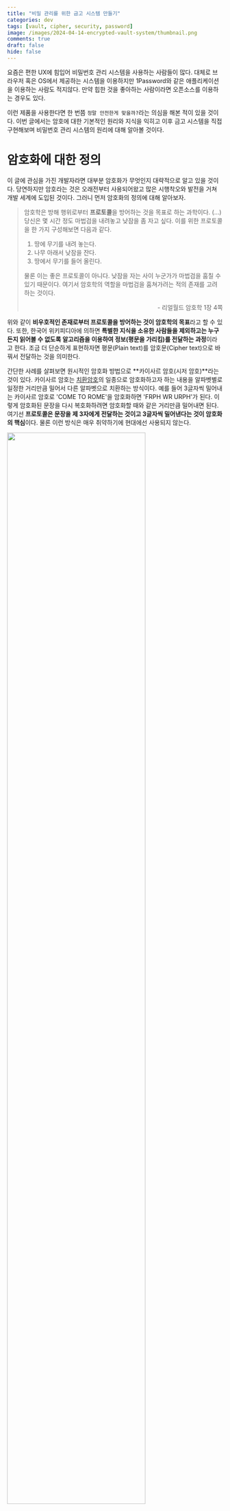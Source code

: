 ```yaml
---
title: "비밀 관리를 위한 금고 시스템 만들기"
categories: dev
tags: [vault, cipher, security, password]
image: /images/2024-04-14-encrypted-vault-system/thumbnail.png
comments: true
draft: false
hide: false
---
```



요즘은 편한 UX에 힘입어 비밀번호 관리 시스템을 사용하는 사람들이 많다. 대체로 브라우저 혹은 OS에서 제공하는 시스템을 이용하지만 1Password와 같은 애플리케이션을 이용하는 사람도 적지않다. 만약 힙한 것을 좋아하는 사람이라면 오픈소스를 이용하는 경우도 있다.

이런 제품을 사용한다면 한 번쯤 `정말 안전한게 맞을까?`라는 의심을 해본 적이 있을 것이다. 이번 글에서는 암호에 대한 기본적인 원리와 지식을 익히고 이후 금고 시스템을 직접 구현해보며 비밀번호 관리 시스템의 원리에 대해 알아볼 것이다.

# 암호화에 대한 정의

이 글에 관심을 가진 개발자라면 대부분 암호화가 무엇인지 대략적으로 알고 있을 것이다. 당연하지만 암호라는 것은 오래전부터 사용되어왔고 많은 시행착오와 발전을 거쳐 개발 세계에 도입된 것이다. 그러니 먼저 암호화의 정의에 대해 알아보자.

> 암호학은 방해 행위로부터 **프로토콜**을 방어하는 것을 목표로 하는 과학이다. (...)<br />
> 당신은 몇 시간 정도 마법검을 내려놓고 낮잠을 좀 자고 싶다. 이를 위한 프로토콜을 한 가지 구성해보면 다음과 같다.
>
> 1. 땅에 무기를 내려 놓는다.
> 2. 나무 아래서 낮잠을 잔다.
> 3. 땅에서 무기를 들어 올린다.
>
> 물론 이는 좋은 프로토콜이 아니다. 낮잠을 자는 사이 누군가가 마법검을 훔칠 수 있기 때문이다. 여기서 암호학의 역할을 마법검을 훔쳐가려는 적의 존재를 고려하는 것이다.<br />
> <div style="text-align:right;"> - 리얼월드 암호학 1장 4쪽</div>

위와 같이 **비우호적인 존재로부터 프로토콜을 방어하는 것이 암호학의 목표**라고 할 수 있다. 또한, 한국어 위키피디아에 의하면 **특별한 지식을 소유한 사람들을 제외하고는 누구든지 읽어볼 수 없도록 알고리즘을 이용하여 정보(평문을 가리킴)를 전달하는 과정**이라고 한다. 조금 더 단순하게 표현하자면 평문(Plain text)를 암호문(Cipher text)으로 바꿔서 전달하는 것을 의미한다.

간단한 사례를 살펴보면 원시적인 암호화 방법으로 **카이사르 암호(시저 암호)**라는 것이 있다. 카이사르 암호는 [치환암호](https://ko.wikipedia.org/wiki/%EC%B9%98%ED%99%98_%EC%95%94%ED%98%B8)의 일종으로 암호화하고자 하는 내용을 알파벳별로 일정한 거리만큼 밀어서 다른 알파벳으로 치환하는 방식이다. 예를 들어 3글자씩 밀어내는 카이사르 암호로 'COME TO ROME'을 암호화하면 'FRPH WR URPH'가 된다. 이렇게 암호화된 문장을 다시 복호화하려면 암호화할 때와 같은 거리만큼 밀어내면 된다. 여기선 **프로토콜은 문장을 제 3자에게 전달하는 것이고 3글자씩 밀어낸다는 것이 암호화의 핵심**이다. 물론 이런 방식은 매우 취약하기에 현대에선 사용되지 않는다.

<Image src="/images/2024-04-14-encrypted-vault-system/caesar-cipher.png" caption="카이사르 암호는 각각의 알파벳을 일정한 거리만큼 밀어 글자를 치환하는 방식으로 암호화한다" width="80%" />

만약 스포츠를 좋아한다면 실시간으로 전략을 정할 때 사인을 보낸다는 것을 알고 있을 것이다. 이 때 전략이 유출되면 안되기 때문에 팀 내에서 수신호의 의미를 정하고 외부에 공개하지 않는다. 그렇지만 상대편 또한 의미를 해석하려 하기에 키 사인(Key sign)을 사용하여 숨기기도 한다. 이 또한 암호화의 한 형태라고 할 수 있다.

<Image src="/images/2024-04-14-encrypted-vault-system/sport-sign.jpeg" caption="다른 사람들은 이 수신호의 의미를 알 수 없다" />

이런 단순한 형태의 암호화를 거쳐 오늘 날의 암호화는 복잡하고 검증된 알고리즘을 사용한다. 이런 알고리즘을 이용하면 비밀번호 관리 시스템을 만드는 것도 가능하다. 이 글에서는 **프로토콜을 어떻게 안전하게 만들 것인가?**를 다루는 것이 목적이며 알고리즘이 어떻게 이루어지는지는 다루지 않을 것이다. 따라서 복잡한 수학적인 지식은 필요하지 않다.

# 케르크호프스의 원칙

> 공개된 암호화 표준을 구축하는 것은 케르크호프스의 원칙이라는 개념과 관련이 있다.
> 이 원칙은 대략 다음과 같다 '우리가 가장 많이 사용하는 알고리즘을 적이 발견하지 못하리라고 기대하는 것은 어리석은 일이다. 차라리 적에게 공개적으로 개방하자'<br />
> <div style="text-align:right;"> - 리얼월드 암호학 1장 9쪽</div>

카이사르 암호나 스포츠에서 사용되는 사인과 다르게 프로그래밍에 쓰이는 암호화 관련 알고리즘은 대부분 공개되어 있다. 앞서 소개한 사례는 알고리즘이 유출되는 경우 너무나도 쉽게 복호화가 가능하다. 그러니 **알고리즘이 공개되었는데 정말 안전한게 맞는가?**라는 의문이 충분히 들 수 있다. 결론부터 말하자면 최소한 요즘 프로그래밍에 사용되는 알고리즘은 안전하다고 말할 수 있다.

케르크호프스 혹은 커코프라 불리는 원칙은 Auguste Kerckhoffs가 작성한 글인 군사용 암호 설계 원칙을 살펴보자. 한국어 위키백과에 실린 내용은 다음과 같다.

1. 암호체계는 수학적으로는 해독불가능하지 않다고 하더라도, 실질적으로 그래야한다.
2. **암호체계는 비밀에 부쳐질 필요가 없어야만 하며, 적의 손에 떨어지더라도 문제가 없어야 한다.**
3. 키는 글로 쓰여지지 않더라도 교환 혹은 보관할 수 있어야 한다. 당사자들의 의지에 의해서 바뀌거나 수정될 수 있어야 한다.
4. 전신에 적용할 수 있어야 한다.
5. 이동이 가능해야하며, 암호 체계의 사용과 기능을 위해 여러 사람의 협력을 필요로 하지 않아야 한다.
6. 마지막으로, 시스템의 활용을 요구하는 여러 상황들이 주어졌을 때, 암호 체계는 이용이 쉬워야 하며, 정신적인 압박감이나 여러 규칙들의 관찰을 필요로 하지 않아야 한다.

이 중 두 번째 `암호체계는 비밀에 부쳐질 필요가 없어야만 하며, 적의 손에 떨어지더라도 문제가 없어야 한다.`가 케르크호프스의 원칙으로 알려졌으며 소프트웨어적으로 표현한다면 암호화 알고리즘이 노출되더라도 안전해야 한다고 할 수 있다. 이 말처럼 이미 HTTPS나 이 글에서 다루는 비밀번호 관리 시스템 등 많은 영역에서 AES, RSA 등 공개된 암호화 알고리즘을 사용하지만 충분히 안전하다.

알고리즘이 공개되어도 안전할 수 있는 이유는 **비밀 키**에 있다. 현대에서 사용되는 대부분의 알고리즘은 비밀 키를 다른 사람들이 모른다면 알고리즘이 알려지더라도 암호문을 안전하게 전달할 수 있다. 즉, 비밀 키를 통해 **알고리즘이 아닌 프로토콜을 안전하게 만드는 것**이다. 그러니 오히려 **알고리즘을 공개하여 더 많은 사람들이 검증하고 개선할 수 있도록 하는 것**이 더 안전하다고 할 수 있다. 우리가 사용하는 암호화 알고리즘은 많은 사람들이 헛점을 찾는 것에 도전했으며 그 많은 도전을 이겨내고 남은 것이다.

# 고전 암호는 왜 위험한가?

말은 쉽지만 공개되어도 안전한 알고리즘을 만드는 것은 쉬운 일이 아니다. 오늘 날의 컴퓨터는 사람이 절대 따라갈 수 없는 엄청난 연산량을 가지고 있다. 반면 컴퓨터가 등장하기 전 고전 암호라 불리는 암호 체계는 이러한 연산량을 고려하여 탄생하지 않았다.

예를 들어 앞서 사용했던 카이사르 암호는 특정한 숫자를 비밀 키로 사용하여 알파벳을 밀어내지만 비밀 키를 모르더라도 해독하는 것이 어렵지 않다. 알파벳은 겨우 26개이기 때문에 모든 경우의 수를 다 해보면 쉽게 해독할 수 있고 컴퓨터는 26개 정도는 순식간에 처리할 수 있다.

그러면 조금 더 복잡한 고전 암호는 어떨까? 16세기에 지오반 바티스타 벨라소라는 이탈리아 인이 만든 비즈네르 암호라는 것이 있다.[^1] 원리는 카이사르 암호와 비슷하지만 키와 알고리즘이 조금 더 복잡하다. 만약 키가 `DUF`고 `HI THERE`이라는 문장을 암호화한다면 `KU VJZUJ`가 된다.

<Image src="/images/2024-04-14-encrypted-vault-system/vigenere-cipher.png" caption="키가 DUF인 경우" />

이 암호의 핵심은 키에 해당하는 알파벳 위치가 특정 수를 나타내고 그 수만큼 평문을 연쇄적으로 밀어내는 것이다. 따라서 D, U, F는 각각 3, 20, 5를 의미하고 `HI THERE`을 3-20-5-3-20.. 순으로 밀어내면 `KU VJZUJ`가 된다. 비즈네르 암호는 키의 길이가 고정이 아니기 때문에 사람 손으로 해독하기엔 많은 경우의 수를 고려해야해서 어려울 것이다.

다만 컴퓨터 입장에서 그다지 어렵지 않다. [빈도분석](https://ko.wikipedia.org/wiki/%EB%B9%88%EB%8F%84%EB%B6%84%EC%84%9D)을 이용하면 쉽게 해독할 수 있다. 빈도분석은 언어에서 글자들의 분포가 고르지 않다는 점을 활용한다. 예를 들어 영어에서는 `E`가 가장 많이 나오는 글자이고 `Q`가 가장 적게 나오는 글자이다. 따라서 암호문에서 가장 많이 나오는 글자를 `E`로 해석하고 가장 적게 나오는 글자를 `Q`로 해석하면서 해독해 나가면 된다. 그리고 이러한 확률적인 계산과 반복적인 대입은 컴퓨터가 쉽게 할 수 있는 일이다.

> 비즈네르 암호는 이처럼 비교적 약한 암호이지만, 실제로 쓰이던 시절에는 메시지를 안전하게 암호화하는 용도로 충분히 쓸만했을 것이다. (...) 당시 비밀리에 전송한 메시지들은 대부분 아주 짧은 기간만 비밀을 유지하면 되었다. 따라서 언젠가 적이 암호를 해독한다고 해도 문제가 되지 않았다.
> <div style="text-align:right;"> - 리얼월드 암호학 1장 33쪽</div>

# 그러면 현대 암호는 안전한가?

고전 암호는 전수 키 탐색, 빈도 수 공격 등에 매우 취약하다. 특히 카이사르 암호와 같이 키 공간[^2]이 부족하고 언어적 특성이 바로 반영되는 경우엔 암호로서 큰 의미가 없다고 볼 수 있다. 그럼 현대 암호는 뭐가 다를까?

예를 들어 현대에 사용되는 대칭 암호화는 **혼돈과 확산**이라는 개념을 극대화한 알고리즘을 사용한다. 혼돈과 확산은 정보 이론의 창시자라 할 수 있는 클로드 섀넌이 제시했으며 혼돈은 **암호문에서 키를 알아내기 어렵게 하는 성질**을 말하며 확산은 **암호문에서 원본 메세지를 알아내기 어렵게 하는 성질**을 말한다. 현대 암호는 이를 잘 달성했는지 여부가 암호화의 안전성을 판단하는 기준이 된다.

<Image src="/images/2024-04-14-encrypted-vault-system/confusion-and-diffusion.jpg" caption="인크립션: 실용주의 암호화 / 길벗" width="80%" />

그러면 혼돈과 확산은 어떻게 달성하는가? 혼돈은 원래 대상과 다른 대상을 섞어 원래 대상이 무엇인지 알아볼 수 없만들고 확산은 원래 대상이 암호문에서 최대한 넓은 부분으로 퍼지도록 만든다. 이때 혼돈을 달성하기 위해 **Substitution**<sup>대체</sup>을 사용하고 확산을 달성하기 위해 **Permutation**<sup>순열</sup>을 사용한다. 말 그대로 Substitution은 'ABCA'와 같은 문자열이 있다면 '1231'과 같이 대체하는 것을 말하고 Permutation은 'ABCA'와 같은 문자열이 있다면 'BCAA'와 같이 순서를 바꾸는 것을 말한다.

Substitution과 Permutation을 한 번 수행하는 것을 SPN(Substitution-Permutation Network)이라고 하며 현대 암호는 SPN을 여러번 반복하는 것으로 어마어마한 경우의 수를 만들어낸다. 즉, 원본 키에 대한 혼돈과 확산을 적용하여 원본을 알아낼 수 없을 정도로 어마어마한 경우의 수를 만들어 컴퓨터의 엄청난 연산량으로도 복호화를 해내지 못하게 만든다면 충분한 안정성을 달성했다고 볼 수 있다.

<Image src="/images/2024-04-14-encrypted-vault-system/rubber-hose-cryptanalysis.webp" caption="이런 경우를 제외하면 복호화는 불가능하다 / 고무호스 암호분석" />

# 세 가지 암호화 방식

보통 현대적인 암호화 알고리즘은 세 가지 방식으로 나뉜다. 각각 **대칭 암호화, 비대칭 암호화, 해싱**으로 이 세 가지 방식은 각각 다른 목적으로 사용되며 서로 다른 특징을 가지고 있다.

## 대칭 암호화

대칭 암호화(Symmetric Encryption)는 **하나의 비밀 키(혹은 대칭 키)를 이용하여 암호화하고 복호화하는 알고리즘**을 의미한다. 앞서 소개한 모든 암호 알고리즘은 대칭 암호화에 속한다.

<Image src="/images/2024-04-14-encrypted-vault-system/symmetric-key-algorithm.png" />

보통 블록 암호화 알고리즘인 **AES 알고리즘**[^3]을 사용하는 경우가 많다. 여기서 해당 알고리즘의 자세한 동작을 설명하지는 않을 것이다. 만약 AES 알고리즘 동작을 알고 싶다면 시각화가 잘 되어있는 [유튜브 영상](https://www.youtube.com/watch?v=mlzxpkdXP58)을 살펴보자.

참고로 대칭 암호화로 AES를 사용한다면 비밀 키를 탈취당하는 것을 제외하고 사실상 복호화가 불가능하다. 앞서 설명한 SPN을 여러번 실행하기 때문에 원본 키를 알아내는 것은 거의 불가능하므로 무차별 대입으로 전수 키 조사를 하는 것이 그나마 실질적인 공격이라 할 수 있다. 충분히 복잡하고 긴 키를 사용하는 경우 슈퍼 컴퓨터가 오더라도 의미있는 시간[^4] 내에 복호화할 수 없다.

## 비대칭 암호화

비대칭 암호화(Asymmetric Encryption)는 **두 개의 키를 이용하여 암호화하고 복호화하는 알고리즘**을 의미한다. 이 두 개의 키는 서로 다르며 하나는 공개 키(Public Key)이고 다른 하나는 개인 키(Private Key)라고 부른다.

<Image src="/images/2024-04-14-encrypted-vault-system/asymmetric-key-algorithm.png" />

공개 키는 누구나 알 수 있지만 개인 키는 오직 소유자만 알 수 있다. 이 두 키를 이용하여 암호화하면 공개 키로 암호화한 것은 개인 키로만 복호화할 수 있고 개인 키로 암호화한 것은 공개 키로만 복호화할 수 있다. 이를 이용하여 안전하게 통신 할 수 있다. 이미 대칭 암호화가 있는데 왜 비대칭 암호화를 사용할까?

대칭 암호화는 서로 암호를 주고 받기 위해서 최소한 한 번은 비밀 키를 공유할 필요가 있다. 이는 많은 사례에 적합하지만 참여자가 많은 경우엔 문제가 생긴다. 참여자 중 한명이 비밀 키를 유출하지 않으리라는 보장을 할 수 있을까? 현실적으로는 불가능하다. 따라서 만약 많은 사용자가 접속하는 웹사이트에 암호문을 전달해야 한다면 대칭 암호화는 사실상 의미가 없다. 그래서 비대칭 암호화가 필요해졌다. 참고로 이러한 문제를 **Key Distribution**<sup>키 배포</sup>라고 한다. 이 문제는 오랫동안 난제였지만 디피-헬먼 키 교환 알고리즘을 거쳐 **RSA 알고리즘**[^5]을 통해 해결되었다.

다시 설명으로 돌아와 비대칭 암호화는 받을 대상의 공개 키로 암호화 할 수 있으므로 누구나 암호화할 수 있지만 복호화는 오직 받을 대상의 개인 키로만 가능하다. 따라서 참여자가 많더라도 안전하게 통신할 수 있다.

## 단방향 암호화

단방향 암호화는 **임의의 길이의 데이터를 고정된 길이의 데이터로 변환하는 것**을 의미한다. 이 변환된 데이터를 해시 값이라고 부르며 해시 함수를 이용하여 변환한다. 해싱은 앞서 소개한 암호화와는 다르게 **복호화가 불가능**하다. 즉, 해시 값으로 원본 데이터를 알아낼 수 없다. 그럼 단방향 암호화를 사용하는 의미가 있을까?

<Image src="/images/2024-04-14-encrypted-vault-system/hashing-algorithm.png" />

단방향 암호화는 **무결성 검증**에 사용된다. 무결성 검증이란 데이터가 변조되지 않았는지 확인하는 것을 의미한다. 예를 들어 파일을 다운로드 받을 때 파일의 해시 값을 함께 제공하면 다운로드 받은 파일이 변조되지 않았는지 확인할 수 있다. 또한, 비밀번호를 저장할 때도 해싱을 사용한다. 비밀번호를 해싱하여 저장하면 원본 비밀번호를 알 수 없으며 해시 값만 알 수 있다. 따라서 해시 값이 유출되더라도 원본 비밀번호를 알 수 없다.

해싱 함수 중에는 대표적으로 SHA[^6]가 있다. SHA-1, SHA-256, SHA-512 등이 있으며 각각 160비트, 256비트, 512비트의 해시 값을 생성한다. 이 중 SHA-256은 안정성과 성능을 고려하여 현재 많이 사용되는 해싱 함수다. 다만, **레인보우 테이블**이나 **해시 충돌** 등의 공격을 당할 수 있기에 복호화가 불가능하다해서 해싱이 안전하다고 볼 수는 없다. 따라서 **솔트<sup>Salt</sup>와 키 스트레칭<sup>Key Stretching</sup>**을 사용하여 보완해야 한다.

솔트는 재료에 소금을 곁을여 먹는 것에 비유한 것으로 평문에 임의의 문자열을 추가하여 암호화하는 방법을 말한다. 그리고 키 스트레칭은 해시를 여러번 반복하여 원문을 알기 힘들게 만드는 방법이다. 이런 방법을 사용하면 공격자가 해싱 알고리즘을 실행하는 데에 시간이 오래걸리므로 암호화 해독이 어려워진다. 해싱 함수와 솔트, 키 스트레칭을 묶은 Bcrypt, PBKDF2 등의 알고리즘이 있다.

# 개인 비밀 금고

이제 본격적으로 비밀번호 관리 시스템과 연관된 개인 비밀 금고에 대해 알아보자. 비밀번호 관리 시스템은 기본적으로 두 가지 개념만 알아도 된다. 바로 **마스터 패스워드**와 **대칭 암호화**다. 실제 제품에는 보안을 위해 더 많은 기술이 필요하겠지만 가장 핵심적인 기술은 이 두 가지라고 할 수 있다.

## 마스터 패스워드

**마스터 패스워드는 비밀번화 관리 시스템의 주인임을 인증할 수 있는 비밀 키**를 의미한다. 사용자는 마스터 패스워드를 통해 비밀번호 관리 시스템 인증을 통과하고 비밀번호를 보관하거나 확인할 수 있다. 이말은 **마스터 패스워드이 유출되면 모든 비밀번호가 유출**된다는 것을 의미한다. 또한, 유실할 경우 저장된 모든 비밀번호를 알 수 없게 되버린다. 따라서 이 마스터 패스워드는 안전하게 보관해야 한다. 다만, 유실의 경우 다른 특수한 기술을 사용하여 복구하는 방법이 있을 수 있다.

보통 사용자가 입력한 마스터 패스워드는 단방향 암호화로 해시를 만든 후 진짜 사용자인지 인증하는 데에 사용한다. 즉, 웹사이트에 사용하는 비밀번호와 크게 다르지 않다. 다만, 아무래도 이 비밀번호는 모든 비밀번호를 관리하는 열쇠이기에 더욱 안전하게 만들어지고 보관해야 한다.

마스터 패스워드를 비롯하여 안전한 비밀번호는 다음과 같은 특징을 가지고 있다. 만약 비밀번호 관리 시스템을 사용하다면 가급적 다음 수칙을 지키는 것이 좋다.

1. 최소 16자 이상 - 길이가 길수록 안전하다
2. 재사용된 비밀번호가 아닐 것 - 다른 웹사이트에서 사용한 비밀번호를 사용하지 않을 것
3. 복잡성을 가질 것 - 대소문자, 숫자, 특수문자를 조합하여 사용
4. 개인 정보가 포함되지 않을 것 - 이름, 생일, 주소 등 개인 정보가 포함되지 않을 것
5. 사전에 등록된 단어가 아닐 것 - Dictionary Attack을 방지하기 위해 사전에 등록된 단어가 아닐 것

## 비밀번호 저장하기

보관할 비밀번호는 마스터 패스워드의 해싱 값을 이용하여 대칭 암호화한 후 저장하면 된다. 이때 주의할 점으로 **마스터 패스워드의 해싱 값은 절대로 저장해서는 안된다.** 마스터 패스워드의 해싱 값을 대칭 키로 이용하면 굳이 마스터 패스워드를 몰라도 저장된 해싱 값을 알아내면 복호화하는 것이 가능하다. 이를 [Pass-the-Hash 공격](https://www.beyondtrust.com/resources/glossary/pass-the-hash-pth-attack)이라고 한다. 이는 보통 웹 서비스에서 비밀번호를 해싱하여 저장하는 습관에서 비롯된 것으로 많은 사람들이 실수하기 쉬운 부분이므로 주의할 필요가 있다.

<Image src="/images/2024-04-14-encrypted-vault-system/local-vault-usecase.png" caption="아주 간단한 도식" />

마스터 패스워드의 해싱 값은 어딘가에 저장되지 않고 클라이언트에 잠깐 거쳐가거나 클라이언트 메모리에 짧은 기간 동안 보관되어야 한다. 편의를 위해 영구 보관할 수도 있겠지만 보안에 취약하다. 클라이언트가 마스터 패스워드 해싱 값을 알게되면 스토어에 새로운 비밀번호를 암호화하여 저장하거나 가져온 값을 복호화 하는 것이 가능하다. 이렇게 하면 사용자는 하나의 마스터 패스워드로 모든 비밀번호를 관리할 수 있게 된다.

## 마스터 언록 키 생성

앞서 마스터 패스워드가 유출되면 모든 비밀번호를 유출된다고 언급했다. 마스터 패스워드만 유출되지 않으면 안전하다는 것은 알 수 있지만 솔직히 사용하기엔 불안하다. 이를 해결하기 위해 한 가지 아이디어를 떠올려보자. 대칭 키로 마스터 패스워드의 해싱 값만 사용하는 것이 아니라 **사용자의 디바이스에 종속된 랜덤한 키를 추가로 사용**하면 어떨까? 즉, **마스터 패스워드의 해싱 값과 랜덤 생성된 비밀 키를 XOR 연산**하여 대칭 키로 사용하는 것이다. 이렇게 사용한다면 마스터 패스워드가 유출되더라도 디바이스 자체를 탈취당하지 않는다면 안전하다.

<Image src="/images/2024-04-14-encrypted-vault-system/generate-master-unlock-key-process.png" caption="아주 간단한 도식" />

랜덤 생성된 비밀 키는 각 OS에서 사용되는 암호 저장 서비스를 이용하여 생성, 보관하면 된다. macOS라면 **Keychain**, Windows라면 **Credential Manager**을 사용할 수 있다.[^7]

## 구현

이제 이론적인 부분을 끝내고 실제로 구현해보자. 전체 프로세스에 대한 도식은 다음과 같다.

<Image src="/images/2024-04-14-encrypted-vault-system/local-vault-system.png" caption="전체 프로세스 도식" />

CLI 툴로 구현한다고 가정했을 때 필요한 기능은 다음과 같다.

* AES 암호화
* 해싱 (여기서는 PBKDF2를 사용)
* 랜덤 비밀 키 생성
* 마스터 언록 키 생성
* 새로운 비밀번호 추가
* 저장된 비밀번호 확인
* 저장된 비밀번호 삭제
* 마스터 패스워드 인증

여기서는 코드 예제로 쉽게 테스트할 수 있는 Python 3를 사용할 것이다. 그렇게 어려운 코드는 아니므로 다른 언어로도 쉽게 구현할 수 있을 것이다.

먼저 AES 암호화 모듈을 만들어보자. 이를 위해 `pycryptodome`을 설치해서 사용할 것이다.

```console
$ pip install pycryptodome
```

설치를 마쳤다면 다음 코드를 작성해보자.

```python
# aes.py

import base64
import hashlib
from Crypto.Cipher import AES
from Crypto.Util.Padding import pad, unpad


class AESCipher(object):
    def __init__(self, key: str):
        self.key = hashlib.sha256(key.encode()).digest()

    def encrypt(self, message: str) -> str:
        message = message.encode()
        raw = pad(message, AES.block_size)
        cipher = AES.new(self.key, AES.MODE_CBC)
        enc = cipher.encrypt(raw)

        ciphertext = base64.b64encode(enc).decode('utf-8')
        iv = base64.b64encode(cipher.iv).decode('utf-8')

        return ciphertext, iv

    def decrypt(self, enc: str, iv: str) -> str:
        enc = base64.b64decode(enc)
        cipher = AES.new(self.key, AES.MODE_CBC, base64.b64decode(iv))
        dec = cipher.decrypt(enc)
        return unpad(dec, AES.block_size).decode('utf-8')


if __name__ == "__main__":
    aes = AESCipher("key")
    encrypted, iv = aes.encrypt("password")
    print(encrypted) # 6F9aHBhcbWhExUkVjBWFvw== or something like this
    decrypted = aes.decrypt(encrypted, iv)
    print(decrypted) # password
```

`AESCipher` 클래스는 평문의 암호화와 복호화를 담당한다. 참고로 코드 중 `iv`는 **Initialization Vector**의 약자로 암호화할 때 사용하는 초기화 벡터를 의미한다. 이는 암호화할 때 사용한 `iv`를 복호화할 때도 사용해야 한다. 이를 통해 암호화된 메세지가 같은 메세지라도 매번 다른 암호문을 생성할 수 있다.

그리고 `pad`와 `unpad`는 문자열에 패딩을 추가하고 제거하는 함수이다. 이를 통해 암호화할 때 블록 크기의 배수로 만들어주고 복호화할 때 다시 제거해준다. 더 자세한 내용은 AES 알고리즘을 참고하자.

다음으로 해싱 모듈을 만들어보자.

```python
# hash.py

import base64
import hashlib
from Crypto.Protocol.KDF import PBKDF2


def hash_password(password: str, salt: str) -> str:
    return base64.b64encode(PBKDF2(password, salt, dkLen=48, count=100000)).decode('utf-8')

def hash_sha256(password: str) -> str:
    return hashlib.sha256(password.encode()).hexdigest()


if __name__ == "__main__":
    print(hash_password("password", "salt")) # ... 48 length hash
    print(hash_sha256("password")) # ... 48 length hash
```

`hash_password` 함수는 PBKDF2를 이용하여 해싱한 후 base64로 인코딩하여 반환한다. 이때 `dkLen`은 해싱된 길이를 의미하며 `count`는 해싱 반복 횟수를 의미한다. 이 값이 클수록 보안이 높아지지만 속도가 느려진다. `hash_sha256` 함수는 SHA-256 해싱을 수행한다.

이제 기본적인 암호화 모듈을 만들었으니 랜덤 비밀 키를 생성해 비밀번호 관리 서비스에 등록하는 모듈을 만들어보자. 여기서는 macOS를 기준으로 작성한다.

```python
# random_key.py

import base64
import subprocess
import os


def generate_random_key() -> bytes:
    return base64.b64encode(os.urandom(32)).decode('utf-8')

def keychain_get_password(service, account):
    command = f"/usr/bin/security find-generic-password -s '{service}' -a '{account}' -g -w"
    result = subprocess.run(command, shell=True, capture_output=True)
    password = result.stdout.decode().strip()
    return password

def keychain_store_password(service, account, password):
    cmd = 'security add-generic-password -U -a %s -s %s -p %s' % (account, service, password)
    p = os.popen(cmd)
    s = p.read()
    p.close()


if __name__ == "__main__":
    # If password exists, print it
    if not keychain_get_password("local-vault", "manager"):
        print("Password does not exist")
        keychain_store_password("local-vault", "manager", generate_random_key())
        print("Password stored")

    print(keychain_get_password("local-vault", "manager")) # print random key
```

위 코드를 실행하면 macOS 키체인에 정상적으로 값이 들어간 것을 확인할 수 있다.

<Image src="/images/2024-04-14-encrypted-vault-system/macos-keychain.png" caption="입력한 값으로 키체인에 추가되어있다" />

이제 기반 모듈은 모두 만들었다. 이제 이를 이용하여 애플리케이션을 만들어 볼 것이다. 먼저 가장 중요한 마스터 언록 키를 생성하는 모듈을 만들어보자.

```python
# muk.py

import base64
from hash import hash_password, hash_sha256
from random_key import generate_random_key, keychain_get_password, keychain_store_password


def xor_two_str(a: str, b: str) -> str:
    a = base64.b64decode(a)
    b = base64.b64decode(b)
    return base64.b64encode(bytes([x ^ y for x, y in zip(a, b)])).decode('utf-8')

def generate_master_unlock_key(master_password: str) -> str:
    hashed_master_password = hash_password(master_password, "salt")

    if not keychain_get_password("local-vault", "manager"):
        keychain_store_password("local-vault", "manager", generate_random_key())

    random_secret_key = keychain_get_password("local-vault", "manager")
    hashed_random_secret_key = hash_sha256(random_secret_key)

    return xor_two_str(hashed_master_password, hashed_random_secret_key)


if __name__ == "__main__":
    print(generate_master_unlock_key("master_password")) # ... 42 length string
```

마스터 패스워드를 PBKDF2로 해싱한 값과 랜덤 비밀 키를 SHA-256으로 해싱한 값을 XOR 연산하여 마스터 언록 키를 생성한다. 이렇게 생성된 마스터 언록 키는 사용자의 디바이스에 종속된 키가 되어 모든 비밀번호를 관리할 수 있게 된다.

이제 이를 이용하여 비밀번호 관리 시스템의 기본 기능을 구현해보자. 먼저 CLI 애플리케이션이기 때문에 `argparse`를 사용하여 명령어를 파싱할 것이다.

```python
# main.py
# import ...

class App:
    def setup(self):
        master_password = getpass.getpass("Enter master password: ")
        self.muk = generate_master_unlock_key(master_password)
        self.aes = AESCipher(self.muk)

    def run(self):
        parser = argparse.ArgumentParser(description="Vault: Add, Update, Delete and Query Passwords", usage="[options]")

        parser.add_argument("-a", "--add", action="store_true", help="Add new password along with name")
        parser.add_argument("-u", "--update", type=str, nargs=1, help="Update a password by name", metavar=("[name]"))
        parser.add_argument("-d", "--delete", type=str, nargs=1, help="Delete entry by name", metavar=("[name]"))
        parser.add_argument("-q", "--query", type=str, nargs=1, help="Look up password by name", metavar=("[name]"))
        parser.add_argument("-l", "--list", action="store_true", help="List all entries in vault")

        args = parser.parse_args()

        if args.add:
            print('add')
        elif args.update:
            print('update')
        elif args.delete:
            print('delete')
        elif args.query:
            print('query')
        elif args.list:
            print('list')
        else:
            parser.print_help()
```

위와 같이 추가, 수정, 삭제, 조회 등의 명령어를 파싱할 수 있도록 구현했다. 이제 이를 이용하여 비밀번호를 추가, 수정, 삭제, 조회하는 기능을 구현해보자. 먼저 추가부터 구현할 것이다.

```python
# main.js

class App:
    # ...

    def add(self):
        name = input("Enter item name: ")
        password = getpass.getpass("Enter password: ")
        cipher, iv = self.aes.encrypt(password)

        ## Read from file as JSON
        if os.path.isfile("vault.json") == False:
            data = {}
        else:
            file = open("vault.json", "r")
            data = json.load(file)
            file.close()

        ## Update JSON
        data[name] = {"cipher": cipher, "iv": iv}

        ## Save to file as JSON
        file = open("vault.json", "w")
        json.dump(data, file)
        file.close()

        print(f"Entry {name} added")
```

추가 명령이 들어오는 경우 사용자로부터 이름과 비밀번호를 입력받아 암호화한 후 파일에 저장한다. 이때 파일은 JSON 형식으로 저장하며 이름과 암호화된 비밀번호, IV를 저장한다. 다음으로 조회 기능을 구현해보자.

```python
# main.js

class App:
    # ...

    def list(self):
        if os.path.isfile("vault.json") == False:
            print("No entries found")
            return

        file = open("vault.json", "r")
        data = json.load(file)
        file.close()

        for entry in data:
            print(f"* {entry}")

    def query(self, name):
        if os.path.isfile("vault.json") == False:
            print("No entries found")
            return

        file = open("vault.json", "r")
        data = json.load(file)
        file.close()

        if name in data:
            cipher = data[name]["cipher"]
            iv = data[name]["iv"]
            password = self.aes.decrypt(cipher, iv)
            print(f"Password for {name}: {password}")
        else:
            print("Entry not found")
```

목록 조회와 조회 기능을 구현했다. 목록 조회는 파일에 저장된 모든 이름을 출력하고 조회 기능은 입력받은 이름에 해당하는 비밀번호를 복호화하여 출력한다. 마지막으로 수정과 삭제 기능을 구현해보자.

```python
# main.js

class App:
    # ...

    def delete(self, name):
        if os.path.isfile("vault.json") == False:
            print("No entries found")
            return

        file = open("vault.json", "r")
        data = json.load(file)
        file.close()

        if name in data:
            del data[name]

            file = open("vault.json", "w")
            json.dump(data, file)
            file.close()

            print(f"Entry {name} deleted")
        else:
            print("Entry not found")

    def update(self, name):
        if os.path.isfile("vault.json") == False:
            print("No entries found")
            return

        file = open("vault.json", "r")
        data = json.load(file)
        file.close()

        if name in data:
            password = getpass.getpass("Enter new password: ")
            cipher, iv = self.aes.encrypt(password)
            data[name] = {"cipher": cipher, "iv": iv}

            file = open("vault.json", "w")
            json.dump(data, file)
            file.close()

            print(f"Entry {name} updated")
        else:
            print("Entry not found")
```

이제 모든 기능을 구현했다. 실행 가능하게 변경한 최종 코드는 다음과 같다.

```python
# main.py

import os
import getpass
import argparse
import json
from muk import generate_master_unlock_key
from aes import AESCipher


class App:
    def setup(self):
        master_password = getpass.getpass("Enter master password: ")
        self.muk = generate_master_unlock_key(master_password)
        self.aes = AESCipher(self.muk)

    def add(self):
        name = input("Enter item name: ")
        password = getpass.getpass("Enter password: ")
        cipher, iv = self.aes.encrypt(password)

        ## Read from file as JSON
        if os.path.isfile("vault.json") == False:
            data = {}
        else:
            file = open("vault.json", "r")
            data = json.load(file)
            file.close()

        ## Update JSON
        data[name] = {"cipher": cipher, "iv": iv}

        ## Save to file as JSON
        file = open("vault.json", "w")
        json.dump(data, file)
        file.close()

        print(f"Entry {name} added")

    def list(self):
        if os.path.isfile("vault.json") == False:
            print("No entries found")
            return

        file = open("vault.json", "r")
        data = json.load(file)
        file.close()

        for entry in data:
            print(f"* {entry}")

    def query(self, name):
        if os.path.isfile("vault.json") == False:
            print("No entries found")
            return

        file = open("vault.json", "r")
        data = json.load(file)
        file.close()

        if name in data:
            cipher = data[name]["cipher"]
            iv = data[name]["iv"]
            password = self.aes.decrypt(cipher, iv)
            print(f"Password for {name}: {password}")
        else:
            print("Entry not found")

    def delete(self, name):
        if os.path.isfile("vault.json") == False:
            print("No entries found")
            return

        file = open("vault.json", "r")
        data = json.load(file)
        file.close()

        if name in data:
            del data[name]

            file = open("vault.json", "w")
            json.dump(data, file)
            file.close()

            print(f"Entry {name} deleted")
        else:
            print("Entry not found")

    def update(self, name):
        if os.path.isfile("vault.json") == False:
            print("No entries found")
            return

        file = open("vault.json", "r")
        data = json.load(file)
        file.close()

        if name in data:
            password = getpass.getpass("Enter new password: ")
            cipher, iv = self.aes.encrypt(password)
            data[name] = {"cipher": cipher, "iv": iv}

            file = open("vault.json", "w")
            json.dump(data, file)
            file.close()

            print(f"Entry {name} updated")
        else:
            print("Entry not found")

    def run(self):
        parser = argparse.ArgumentParser(description="Vault: Add, Update, Delete and Query Passwords", usage="[options]")

        parser.add_argument("-a", "--add", action="store_true", help="Add new password along with name")
        parser.add_argument("-u", "--update", type=str, nargs=1, help="Update a password by name", metavar=("[name]"))
        parser.add_argument("-d", "--delete", type=str, nargs=1, help="Delete entry by name", metavar=("[name]"))
        parser.add_argument("-q", "--query", type=str, nargs=1, help="Look up password by name", metavar=("[name]"))
        parser.add_argument("-l", "--list", action="store_true", help="List all entries in vault")

        args = parser.parse_args()

        if args.add:
            self.setup()
            self.add()
        elif args.update:
            self.setup()
            self.update(args.update[0])
        elif args.delete:
            self.delete(args.delete[0])
        elif args.query:
            self.setup()
            self.query(args.query[0])
        elif args.list:
            self.list()
        else:
            parser.print_help()


if __name__ == "__main__":
    app = App()
    app.run()
```

다음과 같이 사용할 수 있다.

```console
$ python main.py -a
Enter master password: 
Enter item name: Google
Enter password: 
Entry Google added

$ python main.py -l
* Google

$ python main.py -q Google
Enter master password:
Password for Google: password # Your password

$ python main.py -u Google
Enter master password:
Enter new password:
Entry Google updated

$ python main.py -d Google
Entry Google deleted
```

마스터 언록 키를 캐싱하는 등의 편의 기능은 여기서 구현하진 않았다. 만약 이 글의 내용이 재미있었다면 이를 추가로 구현해보는 것도 좋을 것이다. 이렇게 구현한 비밀번호 관리 시스템은 로컬에서만 사용할 수 있으며 네트워크 환경에서 사용하는 경우에는 더 많은 보안을 고려해야 한다. 작성된 코드는 [GitHub 저장소](https://github.com/kciter/python-vault-example)에도 올려두었다.

{/*

# 다중 금고

## 하이브리드 암호화

## 영지식 증명

## 구현

*/}

# 마치며

암호라는 것은 모든 것이 공개되는 인터넷 세계에선 필수라고 할 수 있다. 그럼에도 불구하고 필자를 포함한 많은 개발자들이 암호에 대해 잘 알지 못한다. 이 도메인을 전문적으로 다루거나 종사하는 것이 아니라면 모든 것을 다 알아야할 필요는 없겠지만 단순히 패스워드를 해싱하는 수준에서 벗어나 더 넓은 세계를 탐구해보는 것은 좋을 것이다.

참고로 이 글에서 쓰여진 코드는 정말 안전한지 검증된 것은 아니다. 따라서 이 글을 참고하여 실제 제품에 반영하고자 한다면 충분히 검증 후 도입하기를 권장한다. 여기서 사용된 알고리즘은 보편적으로 사용하는 것을 택했으며 더 안전한 방법이 있을 수 있다.

[^1]: 비즈네르는 다른 암호를 만든 블레즈 드 비즈네르라는 프랑스 인이지만 역사상의 인용 오류 때문에 그냥 비즈네르라는 이름이 굳어버렸다 / 처음 배우는 암호화 1장 32쪽
[^2]: 키가 될 수 있는 조합 수
[^3]: Advanced Encryption Standard의 약자로 미국 표준 기술 연구소에 의해 표준으로 지정된 암호화 방식이다
[^4]: 태양계의 수명이 끝나도 원본 키를 찾을 수 없다
[^5]: 만든 사람의 이름인 Ron Rivest, Adi Shamir, Leonard Adleman에서 따온 이름이다
[^6]: 이름부터 Secure Hash Algorithm, 안전한 해시 알고리즘이다
[^7]: Linux 계열 OS는 어떤 방법을 사용할 수 있을지 모르겠다. 추후에 알게되면 추가하겠다.
